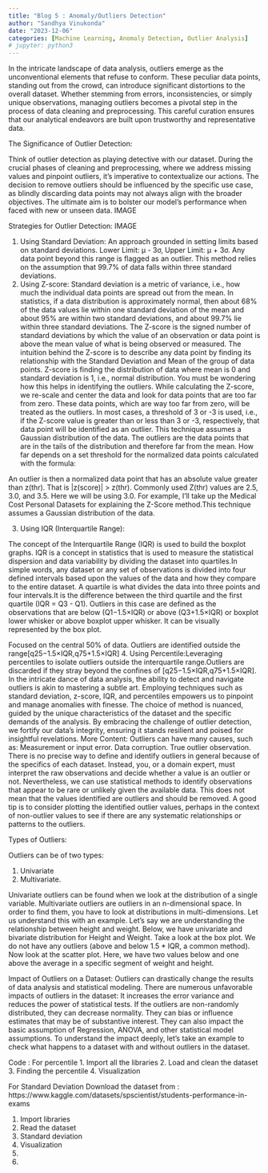 ```yaml
---
title: "Blog 5 : Anomaly/Outliers Detection"
author: "Sandhya Vinukonda"
date: "2023-12-06"
categories: [Machine Learning, Anomaly Detection, Outlier Analysis]
# jupyter: python3
---
```


In the intricate landscape of data analysis, outliers emerge as the unconventional elements that refuse to conform. These peculiar data points, standing out from the crowd, can introduce significant distortions to the overall dataset. Whether stemming from errors, inconsistencies, or simply unique observations, managing outliers becomes a pivotal step in the process of data cleaning and preprocessing. This careful curation ensures that our analytical endeavors are built upon trustworthy and representative data.

The Significance of Outlier Detection:

Think of outlier detection as playing detective with our dataset. During the crucial phases of cleaning and preprocessing, where we address missing values and pinpoint outliers, it's imperative to contextualize our actions. The decision to remove outliers should be influenced by the specific use case, as blindly discarding data points may not always align with the broader objectives. The ultimate aim is to bolster our model's performance when faced with new or unseen data.
IMAGE 

Strategies for Outlier Detection:
IMAGE 

1. Using Standard Deviation:
An approach grounded in setting limits based on standard deviations.
Lower Limit: μ - 3σ, Upper Limit: μ + 3σ.
Any data point beyond this range is flagged as an outlier.
This method relies on the assumption that 99.7% of data falls within three standard deviations.
2. Using Z-score:
Standard deviation is a metric of variance, i.e., how much the individual data points are spread out from the mean. In statistics, if a data distribution is approximately normal, then about 68% of the data values lie within one standard deviation of the mean and about 95% are within two standard deviations, and about 99.7% lie within three standard deviations.
The Z-score is the signed number of standard deviations by which the value of an observation or data point is above the mean value of what is being observed or measured.
The intuition behind the Z-score is to describe any data point by finding its relationship with the Standard Deviation and Mean of the group of data points. Z-score is finding the distribution of data where mean is 0 and standard deviation is 1, i.e., normal distribution.
You must be wondering how this helps in identifying the outliers. While calculating the Z-score, we re-scale and center the data and look for data points that are too far from zero. These data points, which are way too far from zero, will be treated as the outliers. In most cases, a threshold of 3 or -3 is used, i.e., if the Z-score value is greater than or less than 3 or -3, respectively, that data point will be identified as an outlier.
This technique assumes a Gaussian distribution of the data. The outliers are the data points that are in the tails of the distribution and therefore far from the mean. How far depends on a set threshold for the normalized data points calculated with the formula: 

An outlier is then a normalized data point that has an absolute value greater than z(thr). That is |z(score)| > z(thr). Commonly used Z(thr) values are 2.5, 3.0, and 3.5. Here we will be using 3.0. For example, I'll take up the Medical Cost Personal Datasets for explaining the Z-Score method.This technique assumes a Gaussian distribution of the data.

3. Using IQR (Interquartile Range):

The concept of the Interquartile Range (IQR) is used to build the boxplot graphs. IQR is a concept in statistics that is used to measure the statistical dispersion and data variability by dividing the dataset into quartiles.In simple words, any dataset or any set of observations is divided into four defined intervals based upon the values of the data and how they compare to the entire dataset. A quartile is what divides the data into three points and four intervals.It is the difference between the third quartile and the first quartile (IQR = Q3 - Q1). Outliers in this case are defined as the observations that are below (Q1−1.5×IQR) or above (Q3+1.5×IQR) or boxplot lower whisker or above boxplot upper whisker. It can be visually represented by the box plot.

Focused on the central 50% of data.
Outliers are identified outside the range[q25−1.5×IQR,q75+1.5×IQR]
4. Using Percentile:Leveraging percentiles to isolate outliers outside the interquartile range.Outliers are discarded if they stray beyond the confines of [q25−1.5×IQR,q75+1.5×IQR].
In the intricate dance of data analysis, the ability to detect and navigate outliers is akin to mastering a subtle art. Employing techniques such as standard deviation, z-score, IQR, and percentiles empowers us to pinpoint and manage anomalies with finesse. The choice of method is nuanced, guided by the unique characteristics of the dataset and the specific demands of the analysis. By embracing the challenge of outlier detection, we fortify our data's integrity, ensuring it stands resilient and poised for insightful revelations.
More Content:
Outliers can have many causes, such as:
Measurement or input error.
Data corruption.
True outlier observation.
There is no precise way to define and identify outliers in general because of the specifics of each dataset. Instead, you, or a domain expert, must interpret the raw observations and decide whether a value is an outlier or not.
Nevertheless, we can use statistical methods to identify observations that appear to be rare or unlikely given the available data. This does not mean that the values identified are outliers and should be removed. A good tip is to consider plotting the identified outlier values, perhaps in the context of non-outlier values to see if there are any systematic relationships or patterns to the outliers.

Types of Outliers:

Outliers can be of two types:

1. Univariate
2. Multivariate.

Univariate outliers can be found when we look at the distribution of a single variable. Multivariate outliers are outliers in an n-dimensional space. In order to find them, you have to look at distributions in multi-dimensions.
Let us understand this with an example. Let's say we are understanding the relationship between height and weight. Below, we have univariate and bivariate distribution for Height and Weight. Take a look at the box plot. We do not have any outliers (above and below 1.5 * IQR, a common method). Now look at the scatter plot. Here, we have two values below and one above the average in a specific segment of weight and height.

Impact of Outliers on a Dataset:
Outliers can drastically change the results of data analysis and statistical modeling. There are numerous unfavorable impacts of outliers in the dataset:
It increases the error variance and reduces the power of statistical tests.
If the outliers are non-randomly distributed, they can decrease normality.
They can bias or influence estimates that may be of substantive interest.
They can also impact the basic assumption of Regression, ANOVA, and other statistical model assumptions.
To understand the impact deeply, let’s take an example to check what happens to a dataset with and without outliers in the dataset.


Code : 
For percentile 
1. Import all the libraries 
2. Load and clean the dataset 
3. Finding the percentile
4. Visualization 

For Standard Deviation
Download the dataset from : https://www.kaggle.com/datasets/spscientist/students-performance-in-exams

1. Import libraries 
2. Read the dataset 
3. Standard deviation 
4. Visualization 
5. 
6. 




